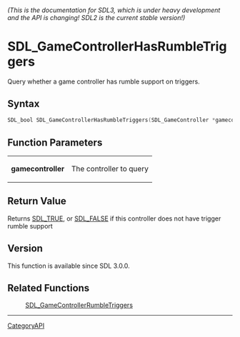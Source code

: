 ====== (This is the documentation for SDL3, which is under heavy development and the API is changing! SDL2 is the current stable version!) ======
= SDL_GameControllerHasRumbleTriggers =

Query whether a game controller has rumble support on triggers.

== Syntax ==

<syntaxhighlight lang='c'>
SDL_bool SDL_GameControllerHasRumbleTriggers(SDL_GameController *gamecontroller);
</syntaxhighlight>

== Function Parameters ==

{|
|'''gamecontroller'''
|The controller to query
|}

== Return Value ==

Returns [[SDL_TRUE]], or [[SDL_FALSE]] if this controller does not have
trigger rumble support

== Version ==

This function is available since SDL 3.0.0.

== Related Functions ==

:[[SDL_GameControllerRumbleTriggers]]

----
[[CategoryAPI]]


